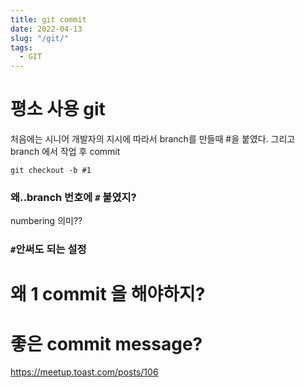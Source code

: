 ```yaml
---
title: git commit 
date: 2022-04-13
slug: "/git/"
tags:
  - GIT
---
```


# 평소 사용 git

처음에는 시니어 개발자의 지시에 따라서
branch를 만들때 #을 붙였다.
그리고
branch 에서 작업 후 commit 

`git checkout -b #1`

### 왜..branch 번호에 `#` 붙였지?
numbering 의미??
### `#`안써도 되는 설정

# 왜 1 commit 을 해야하지?


# 좋은 commit message?
https://meetup.toast.com/posts/106